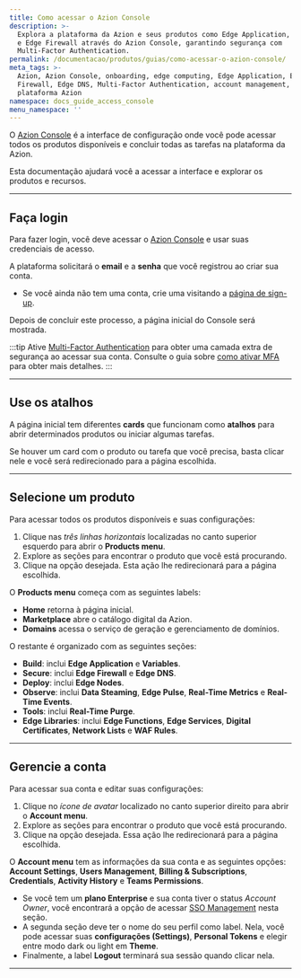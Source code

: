 ```yaml
---
title: Como acessar o Azion Console
description: >-
  Explora a plataforma da Azion e seus produtos como Edge Application, Edge DNS
  e Edge Firewall através do Azion Console, garantindo segurança com
  Multi-Factor Authentication.
permalink: /documentacao/produtos/guias/como-acessar-o-azion-console/
meta_tags: >-
  Azion, Azion Console, onboarding, edge computing, Edge Application, Edge
  Firewall, Edge DNS, Multi-Factor Authentication, account management,
  plataforma Azion
namespace: docs_guide_access_console
menu_namespace: ''
---
```


O [Azion Console](https://console.azion.com) é a interface de configuração onde você pode acessar todos os produtos disponíveis e concluir todas as tarefas na plataforma da Azion.

Esta documentação ajudará você a acessar a interface e explorar os produtos e recursos.


<LinkButton link="/pt-br/documentacao/produtos/guias/conhecendo-o-azion-console/" label="saiba mais sobre o Azion Console" severity="secondary" /> 



---

## Faça login

Para fazer login, você deve acessar o [Azion Console](https://console.azion.com) e usar suas credenciais de acesso.

A plataforma solicitará o **email** e a **senha** que você registrou ao criar sua conta.
- Se você ainda não tem uma conta, crie uma visitando a [página de sign-up](https://console.azion.com/signup).

Depois de concluir este processo, a página inicial do Console será mostrada.

:::tip
Ative [Multi-Factor Authentication](/pt-br/documentacao/produtos/gestao-de-contas/multi-factor-authentication/) para obter uma camada extra de segurança ao acessar sua conta. Consulte o guia sobre [como ativar MFA](/pt-br/documentacao/produtos/guias/multi-factor-authentication/) para obter mais detalhes.
:::

---

## Use os atalhos

A página inicial tem diferentes **cards** que funcionam como **atalhos** para abrir determinados produtos ou iniciar algumas tarefas.

Se houver um card com o produto ou tarefa que você precisa, basta clicar nele e você será redirecionado para a página escolhida.

---

## Selecione um produto

Para acessar todos os produtos disponíveis e suas configurações:

1. Clique nas *três linhas horizontais* localizadas no canto superior esquerdo para abrir o **Products menu**.
2. Explore as seções para encontrar o produto que você está procurando.
3. Clique na opção desejada. Esta ação lhe redirecionará para a página escolhida.

O **Products menu** começa com as seguintes labels:

- **Home** retorna à página inicial.
- **Marketplace** abre o catálogo digital da Azion.
- **Domains** acessa o serviço de geração e gerenciamento de domínios.

O restante é organizado com as seguintes seções:

- **Build**: inclui **Edge Application** e **Variables**.
- **Secure**: inclui **Edge Firewall** e **Edge DNS**.
- **Deploy**: inclui **Edge Nodes**.
- **Observe**: inclui **Data Steaming**, **Edge Pulse**, **Real-Time Metrics** e **Real-Time Events**.
- **Tools**: inclui **Real-Time Purge**.
- **Edge Libraries**: inclui **Edge Functions**, **Edge Services**, **Digital Certificates**, **Network Lists** e **WAF Rules**.

---

## Gerencie a conta

Para acessar sua conta e editar suas configurações:

1. Clique no *ícone de avatar* localizado no canto superior direito para abrir o **Account menu**.
2. Explore as seções para encontrar o produto que você está procurando.
3. Clique na opção desejada. Essa ação lhe redirecionará para a página escolhida.

O **Account menu** tem as informações da sua conta e as seguintes opções: **Account Settings**, **Users Management**, **Billing & Subscriptions**, **Credentials**, **Activity History** e **Teams Permissions**.
  - Se você tem um **plano Enterprise** e sua conta tiver o status *Account Owner*, você encontrará a opção de acessar [SSO Management](/pt-br/documentacao/produtos/guias/sso/) nesta seção.
- A segunda seção deve ter o nome do seu perfil como label. Nela, você pode acessar suas **configurações (Settings)**, **Personal Tokens** e elegir entre modo dark ou light em **Theme**.
- Finalmente, a label **Logout** terminará sua sessão quando clicar nela.



---

